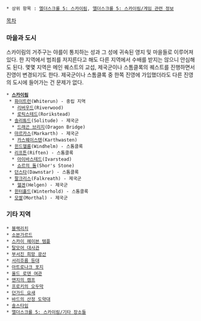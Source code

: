  * 상위 항목 : [[엘더스크롤 5: 스카이림]], [[엘더스크롤 5: 스카이림/게임 관련 정보]]

[[목차]]

=== 마을과 도시 ===
스카이림의 거주구는 야를이 통치하는 성과 그 성에 귀속된 영지 및 마을들로 이루어져 있다. 한 지역에서 범죄를 저지른다고 해도 다른 지역에서 수배를 받지는 않으니 안심해도 된다. 몇몇 지역은 메인 퀘스트의 교섭, 제국군이나 스톰클록의 퀘스트를 진행하면서 진영이 변경되기도 한다. 제국군이나 스톰클록 중 한쪽 진영에 가입했더라도 다른 진영의 도시에 들어가는 건 문제가 없다.
 * '''[[스카이림]]'''
  * [[화이트런]](Whiterun) - 중립 지역
   * [[리버우드]](Riverwood)
   * [[로릭스테드]](Rorikstead)
  * [[솔리튜드]](Solitude) - 제국군
   * [[드래곤 브리지]](Dragon Bridge)
  * [[마르카스]](Markarth) - 제국군
   * [[카스웨이스텐]](Karthwasten)
  * [[윈드헬름]](Windhelm) - 스톰클록
  * [[리프튼]](Riften) - 스톰클록
   * [[아이바스테드]](Ivarstead)
   * [[쇼르의 돌]](Shor's Stone)
  * [[던스타]](Dawnstar) - 스톰클록
  * [[팔크리스]](Falkreath) - 제국군
   * [[헬겐]](Helgen) - 제국군
  * [[윈터홀드]](Winterhold) - 스톰클록
  * [[모쌀]](Morthal) - 제국군
=== 기타 지역 ===
 * [[블랙리치]]
 * [[소븐가르드]]
 * [[스카이 헤이븐 템플]]
 * [[탈모어 대사관]]
 * [[부서진 희망 광산]]
 * [[서리흐름 등대]]
 * [[아트로나크 포지]]
 * [[올드 로덴 여관]]
 * [[앤지의 캠프]]
 * [[프로키의 오두막]]
 * [[던가드 요새]]
 * [[바드의 산정 도약대]]
 * [[솔스타임]]
 * [[엘더스크롤 5: 스카이림/기타 장소들]]
